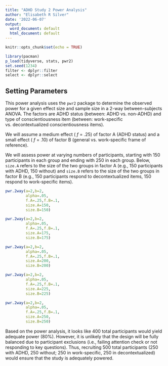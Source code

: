 ```yaml
---
title: "ADHD Study 2 Power Analysis"
author: "Elisabeth R Silver"
date: '2022-06-07'
output:
  word_document: default
  html_document: default
---
```


```r
knitr::opts_chunk$set(echo = TRUE)
```


```r
library(pacman)
p_load(tidyverse, stats, pwr2)
set.seed(1234)
filter <- dplyr::filter
select <- dplyr::select
```

## Setting Parameters

This power analysis uses the `pwr2` package to determine the observed power for a given effect size and sample size in a 2-way between-subjects ANOVA. The factors are ADHD status (between: ADHD vs. non-ADHD) and type of conscientiousness item (between: work-specific vs. decontextualized conscientiousness items).

We will assume a medium effect ( _f_ = .25) of factor A (ADHD status) and a small effect ( _f_ = .10) of factor B (general vs. work-specific frame of reference). 

We will assess power at varying numbers of participants, starting with 150 participants in each group and ending with 250 in each group. Below, `size.A` refers to the size of the two groups in factor A (e.g., 150 participants with ADHD, 150 without) and `size.B` refers to the size of the two groups in factor B (e.g., 150 participants respond to decontextualized items, 150 respond to work-specific items).

```r
pwr.2way(a=2,b=2,
         alpha=.05,
         f.A=.25,f.B=.1,
         size.A=150,
         size.B=150)
```

```r
pwr.2way(a=2,b=2,
         alpha=.05,
         f.A=.25,f.B=.1,
         size.A=175,
         size.B=175)
```

```r
pwr.2way(a=2,b=2,
         alpha=.05,
         f.A=.25,f.B=.1,
         size.A=200,
         size.B=200)
```
```r
pwr.2way(a=2,b=2,
         alpha=.05,
         f.A=.25,f.B=.1,
         size.A=225,
         size.B=225)
```
```r
pwr.2way(a=2,b=2,
         alpha=.05,
         f.A=.25,f.B=.1,
         size.A=250,
         size.B=250)
```

Based on the power analysis, it looks like  400 total participants would yield adequate power (80%). However, it is unlikely that the design will be fully balanced due to participant exclusions (i.e., failing attention check or not responding to key questions). Thus, recruiting 500 total participants (250 with ADHD, 250 without; 250 in work-specific, 250 in decontextualized) would ensure that the study is adequately powered. 






